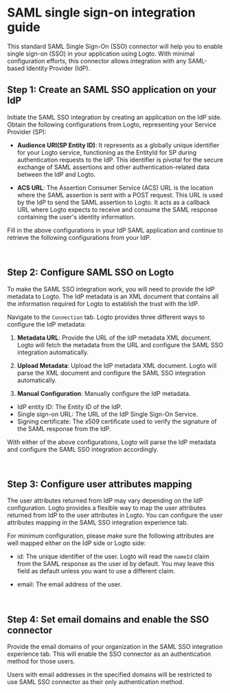 
# SAML single sign-on integration guide

This standard SAML Single Sign-On (SSO) connector will help you to enable single sign-on (SSO) in your application using Logto. With minimal configuration efforts, this connector allows integration with any SAML-based Identity Provider (IdP).

## Step 1: Create an SAML SSO application on your IdP

Initiate the SAML SSO integration by creating an application on the IdP side. Obtain the following configurations from Logto, representing your Service Provider (SP):

- **Audience URI(SP Entity ID)**: It represents as a globally unique identifier for your Logto service, functioning as the EntityId for SP during authentication requests to the IdP. This identifier is pivotal for the secure exchange of SAML assertions and other authentication-related data between the IdP and Logto.

- **ACS URL**: The Assertion Consumer Service (ACS) URL is the location where the SAML assertion is sent with a POST request. This URL is used by the IdP to send the SAML assertion to Logto. It acts as a callback URL where Logto expects to receive and consume the SAML response containing the user's identity information.

<SsoSamlSpMetadata />

Fill in the above configurations in your IdP SAML application and continue to retrieve the following configurations from your IdP.

<br />

## Step 2: Configure SAML SSO on Logto

To make the SAML SSO integration work, you will need to provide the IdP metadata to Logto. The IdP metadata is an XML document that contains all the information required for Logto to establish the trust with the IdP.

Navigate to the `Connection` tab. Logto provides three different ways to configure the IdP metadata:

1. **Metadata URL**: Provide the URL of the IdP metadata XML document. Logto will fetch the metadata from the URL and configure the SAML SSO integration automatically.

2. **Upload Metadata**: Upload the IdP metadata XML document. Logto will parse the XML document and configure the SAML SSO integration automatically.

3. **Manual Configuration**: Manually configure the IdP metadata.

- IdP entity ID: The Entity ID of the IdP.
- Single sign-on URL: The URL of the IdP Single Sign-On Service.
- Signing certificate: The x509 certificate used to verify the signature of the SAML response from the IdP.

With either of the above configurations, Logto will parse the IdP metadata and configure the SAML SSO integration accordingly.

<br />

## Step 3: Configure user attributes mapping

The user attributes returned from IdP may vary depending on the IdP configuration. Logto provides a flexible way to map the user attributes returned from IdP to the user attributes in Logto. You can configure the user attributes mapping in the SAML SSO integration experience tab.

For minimum configuration, please make sure the following attributes are well mapped either on the IdP side or Logto side:

- id: The unique identifier of the user. Logto will read the `nameId` claim from the SAML response as the user id by default. You may leave this field as default unless you want to use a different claim.

- email: The email address of the user.

<br />

## Step 4: Set email domains and enable the SSO connector

Provide the email domains of your organization in the SAML SSO integration experience tab. This will enable the SSO connector as an authentication method for those users.

Users with email addresses in the specified domains will be restricted to use SAML SSO connector as their only authentication method.
